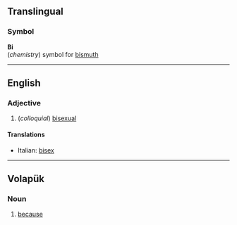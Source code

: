 ==Translingual==
===Symbol===

'''Bi'''<br>(''chemistry'') symbol for [[bismuth]]

----
==English==
===Adjective===
# (''colloquial'') [[bisexual]]

====Translations====
*Italian: [[bisex]]

----
== Volapük == 
=== Noun === 
# [[because]]
